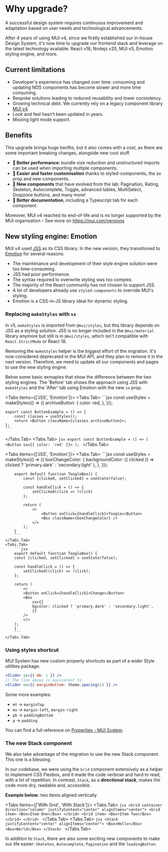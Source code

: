 
# Why upgrade?

<Callout>
  A successful design system requires continuous improvement and adaptation based on user needs and
  technological advancements.
</Callout>

After 4 years of using MUI v4, since we firstly established our in-house Design System, it's now time to upgrade our frontend stack and leverage on the latest technology available: React v18, Nodejs v20, MUI v5, Emotion styling engine, and more.

## Current limitations

- Developer's experience has changed over time: consuming and updating NDS components has become slower and more time consuming.
- Bespoke solutions leading to reduced reusability and lower consistency.
- Growing technical debt. We currently rely on a legacy component library [MUI v4](https://v4.mui.com/).
- Look and feel hasn't been updated in years.
- Missing light mode support.

## Benefits

This upgrade brings huge benftis, but it also comes with a cost, as there are some important breaking changes, alongside new cool stuff.

- **🚀 Better performance:** bundle size reduction and unstructured imports can be used when importing multiple components.
- **💅 Easier and faster customisation** thanks to styled-components, the sx prop and new components.
- **💎 New components** that have evolved from the lab: Pagination, Rating, Skeleton, Autocomplete, Toggle, advanced tables, MultiSelect, Dropzone buttons, and many more!
- **📄 Better documentation**, including a Typescript tab for each component.

Moreover, MUI v4 reached its end-of-life and is no longer supported by the MUI organisation &ndash; See more on https://mui.com/versions

## New styling engine: Emotion

MUI v4 used [JSS](https://cssinjs.org/) as its CSS library. In the new version, they transitioned to [Emotion](https://emotion.sh/docs/introduction) for several reasons:

- The maintenance and development of their style engine solution were too time-consuming.
- JSS had poor performance.
- The syntax required to overwrite styling was too complex.
- The majority of the React community has not chosen to support JSS.
- A lot of developers already use `styled-components` to override MUI's styling.
- Emotion is a CSS-in-JS library ideal for dynamic styling.

### Replacing `makeStyles` with `sx`

In v5, `makeStyles` is imported from `@mui/styles`, but this library depends on JSS as a styling solution. JSS is no longer included in the `@mui/material` library anymore but still is in `@mui/styles`, which isn't compatible with `React.StrictMode` or React 18.

Removing the `makeStyles` helper is the biggest effort of the migration. It's now considered deprecated in the MUI API, and they plan to remove it in the next version. Therefore, we need to update all our components and pages to use the new styling engine.

Below some basic exmaples that show the difference between the two styling engines. The 'Before' tab shows the approach using JSS with `makeStyles` and the 'After' tab using Emotion with the new `sx` prop.

<Tabs items={['JSS', 'Emotion']}>
  <Tabs.Tab>
    ```jsx
    const useStyles = makeStyles(() => ({
        archiveButton: {
            color: red,
        },
    }));

    export const ButtonExample = () => {
        const classes = useStyles();
        return <Button className={classes.archiveButton}>;
    };
    ```
  </Tabs.Tab>
  <Tabs.Tab>
    ```jsx
    export const ButtonExample = () => (
        <Button sx={{ color: 'red' }}>
    );
    ```
  </Tabs.Tab>
</Tabs>

<Tabs items={['JSS', 'Emotion']}>
    <Tabs.Tab>
        ```jsx
        const useStyles = makeStyles(() => ({
            boxChangeColor: {
                backgroundColor: ({ clicked }) =>
                    clicked ? 'primary.dark' : 'secondary.light'
                ),
            },
        }));

        export default function ToogleBox() {
            const [clicked, setClicked] = useState(false);

            const handleClick = () => {
                setClicked(click => !click)
            };

            return (
                <>
                    <Button onClick={handleClick}>Toogle</Button>
                    <Box className={boxChangeColor} />
                </>
            );
        }
        ```
    </Tabs.Tab>
    <Tabs.Tab>
        ```jsx
        export default function ToogleBox() {
        const [clicked, setClicked] = useState(false);

        const handleClick = () => {
            setClicked((click) => !click);
        };

        return (
            <>
            <Button onClick={handleClick}>Change</Button>
            <Box
                sx={{
                bgcolor: clicked ? 'primary.dark' : 'secondary.light',
                }}
            />
            </>
        );
        }
        ```
    </Tabs.Tab>
</Tabs>

### Using styles shortcut

MUI System has new custom property shortcuts as part of a wider Style utilities package.

```jsx
<Slider sx={{ mb: 1 }} />
// The line above is equivalent to
<Slider sx={{ marginBottom: theme.spacing(1) }} />
```

Some more examples:

- `mt` → `marginTop`
- `mx` → `margin-left`, `margin-right`
- `pb` → `paddingBottom`
- `p` → `padding`

You can find a full reference on [Properties - MUI System](https://mui.com/system/properties/).

###  The new Stack component

We also take advantage of the migration to use the new Stack component. This one is a blessing.

In our codebase, we were using the `Grid` component extensively as a helper to implement CSS Flexbox, and it made the code verbose and hard to read, with a lot of repetition. In contrast, `Stack`, as a **directional stack**, makes the code more dry, readable and, accessible.

**Example below:** two items aligned vertically.

<Tabs items={['With Grid', 'With Stack']}>
    <Tabs.Tab>
        ```jsx
        <Grid container direction="column" justifyContent="center" alignItems="center">
            <Grid item>
                <Box>Item One</Box>
            </Grid>
            <Grid item>
                <Box>Item Two</Box>
            </Grid>
        </Grid>
        ```
    </Tabs.Tab>
    <Tabs.Tab>
        ```jsx
        <Stack justifyContent="center" alignItems="center">
            <Box>Hello</Box>
            <Box>World</Box>
        </Stack>
        ```
    </Tabs.Tab>
</Tabs>

In addition to `Stack`, there are also some exciting new components to make our life easier: `Skeleton`, `Autocomplete`, `Pagination` and the `loadingButton`.